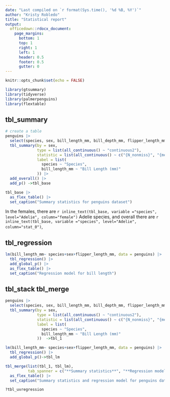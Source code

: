 ```yaml
---
date: "Last compiled on `r format(Sys.time(), '%d %B, %Y')`"
author: "Kristy Robledo"
title: "Statistical report"
output: 
  officedown::rdocx_document:
    page_margins:
      bottom: 1
      top: 1
      right: 1
      left: 1
      header: 0.5
      footer: 0.5
      gutter: 0
---
```


```r
knitr::opts_chunk$set(echo = FALSE)

library(gtsummary)
library(tidyverse)
library(palmerpenguins)
library(flextable)

```

## tbl_summary

```r


# create a table
penguins |>
  select(species, sex, bill_length_mm, bill_depth_mm, flipper_length_mm) |>
  tbl_summary(by = sex, 
              type = list(all_continuous() ~ "continuous2"),
              statistic = list(all_continuous() ~ c("{N_nonmiss}", "{mean}  ({sd})", "{min}-{max}")), 
              label = list(
                species ~ "Species",
                bill_length_mm ~ "Bill Length (mm)"
              )) |>
  add_overall() |>
  add_p() ->tbl_base

tbl_base |>
  as_flex_table() |>
  set_caption("Summary statistics for penguins dataset")
```

In the females, there are `r inline_text(tbl_base, variable ="species", level="Adelie", column="female")` Adelie species, and overall there are `r inline_text(tbl_base, variable ="species", level="Adelie", column="stat_0")`, 

## tbl_regression

```r
lm(bill_length_mm~ species+sex+flipper_length_mm, data = penguins) |>
  tbl_regression() |>
  add_global_p() |>
  as_flex_table() |>
  set_caption("Regression model for bill length")

```

## tbl_stack tbl_merge

```r
penguins |>
  select(species, sex, bill_length_mm, bill_depth_mm, flipper_length_mm) |>
  tbl_summary(by = sex, 
              type = list(all_continuous() ~ "continuous2"),
              statistic = list(all_continuous() ~ c("{N_nonmiss}", "{mean}  ({sd})", "{min}-{max}")), 
              label = list(
                species ~ "Species",
                bill_length_mm ~ "Bill Length (mm)"
              ))  ->tbl_1

lm(bill_length_mm~ species+sex+flipper_length_mm, data = penguins) |>
  tbl_regression() |>
  add_global_p()->tbl_lm

tbl_merge(list(tbl_1, tbl_lm), 
          tab_spanner = c("**Summary statistics**", "**Regression model**")) |>
  as_flex_table() |>
  set_caption("Summary statistics and regression model for penguins dataset")
```


```r
?tbl_uvregression
```

